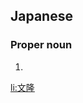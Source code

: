 ==Japanese==
{{ja-kanjitab|ふみ|たか|yomi=k}}

===Proper noun===
{{ja-pos|proper|ふみたか}}

# {{given name|male|lang=ja|sort=ふみたか}}

[[li:文隆]]